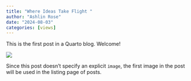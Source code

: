 ```yaml
---
title: "Where Ideas Take Flight "
author: "Ashlin Rose"
date: "2024-08-03"
categories: [views]
---
```


This is the first post in a Quarto blog. Welcome!

![](thumbnail.jpg)

Since this post doesn't specify an explicit `image`, the first image in the post will be used in the listing page of posts.
